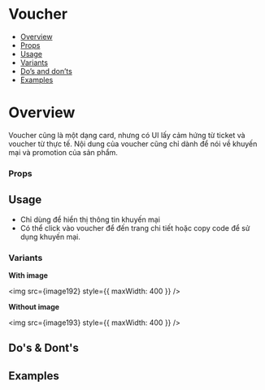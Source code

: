 
<Meta of={Stories} />

# Voucher

- [Overview](#overview)
- [Props](#props)
- [Usage](#usage)
- [Variants](#variants)
- [Do’s and don’ts](#dos--donts)
- [Examples](#examples)

# Overview

Voucher cũng là một dạng card, nhưng có UI lấy cảm hứng từ ticket và
voucher từ thực tế. Nội dung của voucher cũng chỉ dành để nói về khuyến
mại và promotion của sản phẩm.

<Canvas of={Stories.Default} />

### Props

<Controls of={Stories.Default} />

## Usage

<Controls of={Stories.Default} />

- Chỉ dùng để hiển thị thông tin khuyến mại
- Có thể click vào voucher để đến trang chi tiết hoặc copy code để sử dụng
  khuyến mại.

### Variants

**With image**

<img src={image192} style={{ maxWidth: 400 }} />

**Without image**

<img src={image193} style={{ maxWidth: 400 }} />

## Do's & Dont's

## Examples

<Canvas of={Stories.WithImage} />

<Canvas of={Stories.NoImage} />
